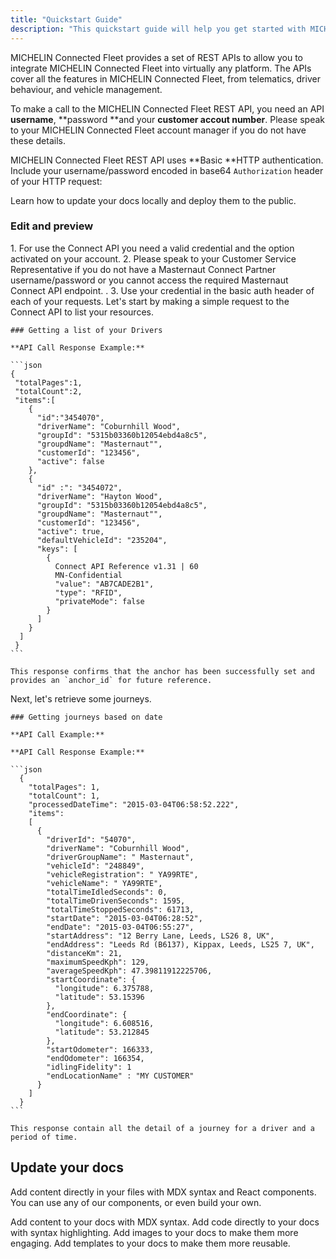 ```yaml
---
title: "Quickstart Guide"
description: "This quickstart guide will help you get started with MICHELIN Connected Fleet REST API, allowing you to make your first API call and begin exploring the possibilities of the MICHELIN Connected Fleet REST API."
---
```


MICHELIN Connected Fleet provides a set of REST APIs to allow you to integrate MICHELIN Connected Fleet into virtually any platform. The APIs cover all the features in MICHELIN Connected Fleet, from telematics, driver behaviour, and vehicle management. 

To make a call to the MICHELIN Connected Fleet REST API, you need an API **username**, **password **and your **customer accout number**.  Please speak to your MICHELIN Connected Fleet account manager if you do not have these details.

MICHELIN Connected Fleet REST API uses **Basic **HTTP authentication. Include your username/password encoded in base64 `Authorization` header of your HTTP request:

Learn how to update your docs locally and deploy them to the public.

### Edit and preview

<AccordionGroup>
  <Accordion title="Step 1: Get a user ready for API" icon="github">
    1. For use the Connect API you need a valid credential and the option activated on your account.
    2. Please speak to your Customer Service Representative if you do not have a Masternaut Connect Partner username/password or you cannot access the required Masternaut Connect API endpoint. .
    3. Use your credential in the basic auth header of each of your requests.
  </Accordion>
  <Accordion title="Step 2: Make Your First API Request " icon="rectangle-terminal">
    Let's start by making a simple request to the Connect API to list your resources.

    ### Getting a list of your Drivers

    **API Call Response Example:**

    ```json
    { 
     "totalPages":1, 
     "totalCount":2, 
     "items":[ 
        {
          "id":"3454070", 
          "driverName": "Coburnhill Wood", 
          "groupId": "5315b03360b12054ebd4a8c5", 
          "groupdName": "Masternaut"", 
          "customerId": "123456", 
          "active": false 
        }, 
        {
          "id" :": "3454072", 
          "driverName": "Hayton Wood", 
          "groupId": "5315b03360b12054ebd4a8c5", 
          "groupdName": "Masternaut"", 
          "customerId": "123456", 
          "active": true, 
          "defaultVehicleId": "235204", 
          "keys": [ 
            { 
              Connect API Reference v1.31 | 60 
              MN-Confidential 
              "value": "AB7CADE2B1", 
              "type": "RFID", 
              "privateMode": false 
            } 
          ] 
        } 
      ] 
     }
    ```

    This response confirms that the anchor has been successfully set and provides an `anchor_id` for future reference.
  </Accordion>
  <Accordion title="Step 3: Getting journeys" icon="rocket">
    Next, let's retrieve some journeys.

    ### Getting journeys based on date

    **API Call Example:**

    **API Call Response Example:**

    ```json
      { 
        "totalPages": 1, 
        "totalCount": 1, 
        "processedDateTime": "2015-03-04T06:58:52.222", 
        "items": 
        [ 
          { 
            "driverId": "54070", 
            "driverName": "Coburnhill Wood", 
            "driverGroupName": " Masternaut", 
            "vehicleId": "248849", 
            "vehicleRegistration": " YA99RTE", 
            "vehicleName": " YA99RTE", 
            "totalTimeIdledSeconds": 0, 
            "totalTimeDrivenSeconds": 1595, 
            "totalTimeStoppedSeconds": 61713, 
            "startDate": "2015-03-04T06:28:52", 
            "endDate": "2015-03-04T06:55:27", 
            "startAddress": "12 Berry Lane, Leeds, LS26 8, UK", 
            "endAddress": "Leeds Rd (B6137), Kippax, Leeds, LS25 7, UK", 
            "distanceKm": 21, 
            "maximumSpeedKph": 129, 
            "averageSpeedKph": 47.39811912225706, 
            "startCoordinate": { 
              "longitude": 6.375788, 
              "latitude": 53.15396 
            }, 
            "endCoordinate": { 
              "longitude": 6.608516, 
              "latitude": 53.212845 
            }, 
            "startOdometer": 166333, 
            "endOdometer": 166354, 
            "idlingFidelity": 1 
            "endLocationName" : "MY CUSTOMER" 
          } 
        ] 
      }
    ```

    This response contain all the detail of a journey for a driver and a period of time.
  </Accordion>
</AccordionGroup>

## Update your docs

Add content directly in your files with MDX syntax and React components. You can use any of our components, or even build your own.

<CardGroup cols={2}>
  <Card title="Add Content With MDX" icon="file" href="/essentials/markdown">
    Add content to your docs with MDX syntax.
  </Card>
  <Card title="Add Code Blocks" icon="square-code" href="/essentials/code">
    Add code directly to your docs with syntax highlighting.
  </Card>
  <Card title="Add Images" icon="image" href="/essentials/images">
    Add images to your docs to make them more engaging.
  </Card>
  <Card title="Add Custom Components" icon="puzzle-piece" href="/essentials/reusable-snippets">
    Add templates to your docs to make them more reusable.
  </Card>
</CardGroup>